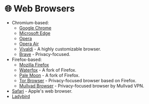 # 🌐 Web Browsers

- Chromium-based:
  - [Google Chrome](https://www.google.com/chrome/)
  - [Microsoft Edge](https://www.microsoft.com/en-us/edge)
  - [Opera](https://www.opera.com/)
  - [Opera Air](https://www.opera.com/air)
  - [Vivaldi](https://vivaldi.com/) - A highly customizable browser.
  - [Brave](https://brave.com/) - Privacy-focused.
- Firefox-based:
  - [Mozilla Firefox](https://www.mozilla.org/en-US/firefox/new/)
  - [Waterfox](https://www.waterfox.net/) - A fork of Firefox.
  - [Pale Moon](https://palemoon.org/) - A fork of Firefox.
  - [Tor Browser](https://www.torproject.org/download/) - Privacy-focused browser based on Firefox.
  - [Mullvad Browser](https://github.com/mullvad/mullvad-browser) - Privacy-focused browser by Mullvad VPN.
- [Safari](https://www.apple.com/safari/) - Apple's web browser.
- [Ladybird](https://ladybird.org/)

